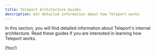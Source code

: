 ```yaml
---
title: Teleport Architecture Guides
description: Get detailed information about how Teleport works
---
```


In this section, you will find detailed information about Teleport's internal
architecture. Read these guides if you are interested in learning how Teleport
works.

(!toc!)
